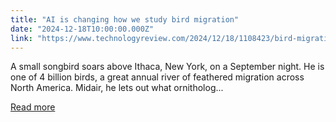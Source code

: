 ```yaml
---
title: "AI is changing how we study bird migration"
date: "2024-12-18T10:00:00.000Z"
link: "https://www.technologyreview.com/2024/12/18/1108423/bird-migration-ai-machine-learning-ecology-research/"
---
```


A small songbird soars above Ithaca, New York, on a September night. He is one of 4 billion birds, a great annual river of feathered migration across North America. Midair, he lets out what ornitholog...

[Read more](https://www.technologyreview.com/2024/12/18/1108423/bird-migration-ai-machine-learning-ecology-research/)
